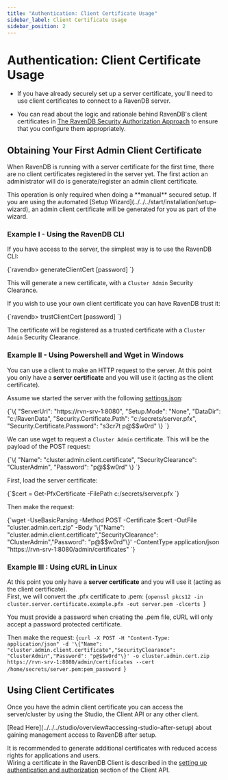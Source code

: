 ```yaml
---
title: "Authentication: Client Certificate Usage"
sidebar_label: Client Certificate Usage
sidebar_position: 2
---
```



# Authentication: Client Certificate Usage

* If you have already securely set up a server certificate, you'll need to use client certificates to connect to a RavenDB server.  

* You can read about the logic and rationale behind RavenDB's client certificates in [The RavenDB Security Authorization Approach](../../../server/security/authentication/certificate-management#the-ravendb-security-authorization-approach) to ensure that you configure them appropriately.  

## Obtaining Your First Admin Client Certificate

When RavenDB is running with a server certificate for the first time, there are no client certificates registered in the server yet. The first action an administrator will do is generate/register an admin client certificate.

<Admonition type="note" title="Note">
This operation is only required when doing a **manual** secured setup. If you are using the automated [Setup Wizard](../../../start/installation/setup-wizard), an admin client certificate will be generated for you as part of the wizard.
</Admonition>

### Example I - Using the RavenDB CLI

If you have access to the server, the simplest way is to use the RavenDB CLI:

<TabItem value="something" label="plain">
<CodeBlock language="plain">
{`ravendb> generateClientCert <name> <path-to-output-folder> [password]
`}
</CodeBlock>
</TabItem>

This will generate a new certificate, with a `Cluster Admin` Security Clearance.

If you wish to use your own client certificate you can have RavenDB trust it:

<TabItem value="something" label="plain">
<CodeBlock language="plain">
{`ravendb> trustClientCert <name> <path-to-pfx> [password]
`}
</CodeBlock>
</TabItem>

The certificate will be registered as a trusted certificate with a `Cluster Admin` Security Clearance.

### Example II - Using Powershell and Wget in Windows 

You can use a client to make an HTTP request to the server. At this point you only have a **server certificate** and you will use it (acting as the client certificate).

Assume we started the server with the following [settings.json](../../configuration/configuration-options#json):

<TabItem value="something" label="json">
<CodeBlock language="json">
{`\{
    "ServerUrl": "https://rvn-srv-1:8080",
    "Setup.Mode": "None",
    "DataDir": "c:/RavenData",
    "Security.Certificate.Path": "c:/secrets/server.pfx",
    "Security.Certificate.Password": "s3cr7t p@$$w0rd"
\} 
`}
</CodeBlock>
</TabItem>

We can use wget to request a `Cluster Admin` certificate. This will be the payload of the POST request:

<TabItem value="something" label="json">
<CodeBlock language="json">
{`\{
    "Name": "cluster.admin.client.certificate",
    "SecurityClearance": "ClusterAdmin",
    "Password": "p@$$w0rd"
\} 
`}
</CodeBlock>
</TabItem>

First, load the server certificate:

<TabItem value="something" label="powershell">
<CodeBlock language="powershell">
{`$cert = Get-PfxCertificate -FilePath c:/secrets/server.pfx
`}
</CodeBlock>
</TabItem>

Then make the request:

<TabItem value="something" label="powershell">
<CodeBlock language="powershell">
{`wget -UseBasicParsing -Method POST -Certificate $cert -OutFile "cluster.admin.cert.zip" -Body '\{"Name": "cluster.admin.client.certificate","SecurityClearance": "ClusterAdmin","Password": "p@$$w0rd"\}' -ContentType application/json "https://rvn-srv-1:8080/admin/certificates"
`}
</CodeBlock>
</TabItem>

### Example III : Using cURL in Linux

At this point you only have a **server certificate** and you will use it (acting as the client certificate).  
First, we will convert the .pfx certificate to .pem:
<TabItem value="something" label="bash">
<CodeBlock language="bash">
{`openssl pkcs12 -in cluster.server.certificate.example.pfx -out server.pem -clcerts
`}
</CodeBlock>
</TabItem>

<Admonition type="note" title="Note">
You must provide a password when creating the .pem file, cURL will only accept a password protected certificate.
</Admonition>

Then make the request:
<TabItem value="something" label="bash">
<CodeBlock language="bash">
{`curl -X POST -H "Content-Type: application/json" -d '\{"Name": "cluster.admin.client.certificate","SecurityClearance": "ClusterAdmin","Password": "p@$$w0rd"\}' -o cluster.admin.cert.zip https://rvn-srv-1:8080/admin/certificates --cert /home/secrets/server.pem:pem_password
`}
</CodeBlock>
</TabItem>

## Using Client Certificates

Once you have the admin client certificate you can access the server/cluster by using the Studio, 
the Client API or any other client. 

<Admonition type="note" title="Note">
[Read Here](../../../studio/overview#accessing-studio-after-setup) 
about gaining management access to RavenDB after setup.  
</Admonition>

It is recommended to generate additional certificates with reduced access rights for applications 
and users.  
Wiring a certificate in the RavenDB Client is described in the 
[setting up authentication and authorization](../../../client-api/setting-up-authentication-and-authorization) 
section of the Client API.

